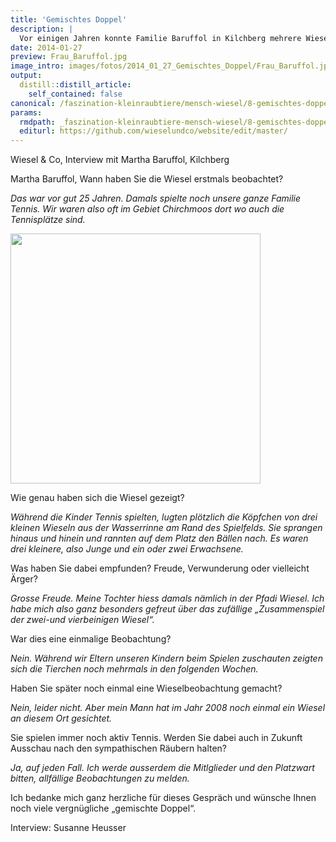 ```yaml
---
title: 'Gemischtes Doppel'
description: |
  Vor einigen Jahren konnte Familie Baruffol in Kilchberg mehrere Wiesel sichten. Lesen Sie selbst die Geschichte einer erstaunlichen Beobachtung von Wieseln.
date: 2014-01-27
preview: Frau_Baruffol.jpg
image_intro: images/fotos/2014_01_27_Gemischtes_Doppel/Frau_Baruffol.jpg
output:
  distill::distill_article:
    self_contained: false
canonical: /faszination-kleinraubtiere/mensch-wiesel/8-gemischtes-doppel
params:
  rmdpath: _faszination-kleinraubtiere-mensch-wiesel/8-gemischtes-doppel/8-gemischtes-doppel.Rmd
  editurl: https://github.com/wieselundco/website/edit/master/
---
```


Wiesel & Co, Interview mit Martha Baruffol, Kilchberg  
  
Martha Baruffol, Wann haben Sie die Wiesel erstmals beobachtet?  
  
*Das war vor gut 25 Jahren. Damals spielte noch unsere ganze Familie
Tennis. Wir waren also oft  im Gebiet Chirchmoos dort wo auch die
Tennisplätze sind.*

<img src="Wasserrinne_43_66_80.jpg" style="width: 400px;">

  
Wie genau haben sich die Wiesel gezeigt?  
  
*Während die Kinder Tennis spielten, lugten plötzlich die Köpfchen von
drei kleinen Wieseln aus der Wasserrinne am Rand des Spielfelds. Sie
sprangen hinaus und hinein und  rannten auf dem Platz den Bällen nach.
Es waren drei kleinere, also Junge und ein oder zwei Erwachsene.*

  
Was haben Sie dabei empfunden? Freude, Verwunderung oder vielleicht
Ärger?  
  
*Grosse Freude. Meine Tochter hiess damals nämlich in der Pfadi Wiesel.
Ich habe mich also ganz besonders gefreut über das zufällige
„Zusammenspiel der zwei-und vierbeinigen Wiesel“.*  
  
War dies eine einmalige Beobachtung?  
  
*Nein. Während wir Eltern unseren Kindern beim Spielen zuschauten
zeigten sich die Tierchen noch mehrmals in den folgenden Wochen.*  
  
Haben Sie später noch einmal eine Wieselbeobachtung gemacht?  
  
*Nein, leider nicht. Aber mein Mann hat im Jahr 2008 noch einmal ein
Wiesel an diesem Ort gesichtet.*  
  
Sie spielen immer noch aktiv Tennis. Werden Sie dabei auch in Zukunft
Ausschau nach den sympathischen Räubern halten?  
  
*Ja, auf jeden Fall. Ich werde ausserdem die Mitlglieder und den
Platzwart bitten, allfällige Beobachtungen zu melden.*  
  
Ich bedanke mich ganz herzliche für dieses Gespräch und wünsche Ihnen
noch viele vergnügliche „gemischte Doppel“.  
  
Interview: Susanne Heusser

 

```r



```

<!--http://wieselundco.ch/faszination-kleinraubtiere/mensch-wiesel/8-gemischtes-doppel-->
